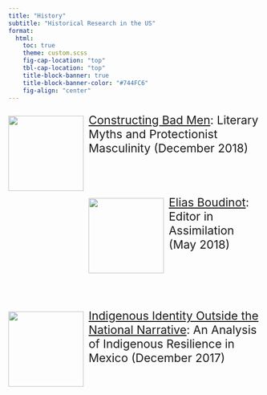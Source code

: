 ```yaml
---
title: "History"
subtitle: "Historical Research in the US"
format: 
  html: 
    toc: true
    theme: custom.scss
    fig-cap-location: "top"
    tbl-cap-location: "top"
    title-block-banner: true
    title-block-banner-color: "#744FC6"
    fig-align: "center"
---
```


<div style="float:left; margin-right: 10px;">
  [![](figures/manifest.jpg){width=150 fig-alt="America Progress by John Gast (1872)"}](badmen.html)
</div>

<div style="font-size:23px">

[Constructing Bad Men](badmen.html): Literary Myths and Protectionist Masculinity (December 2018)

</div>

<br><br>

<div style="float:left; margin-right: 10px;">
  [![](figures/elias.png){width=150 fig-alt="Portrait of Elias Boudinot with a Cherokee Phoenix newspaper backdrop."}](elias.html)
</div>

<div style="font-size:23px">

[Elias Boudinot](elias.html): Editor in Assimilation (May 2018)

</div>

<br><br><br><br>

<div style="float:left; margin-right: 10px;">
  [![](figures/borgia.jpg){width=150 fig-alt="An image from the Codex Borgia showing a deity and human exchanging blood."}](history/identity.html)
</div>

<div style="font-size:23px">

[Indigenous Identity Outside the National Narrative](history/identity.html): An Analysis of Indigenous Resilience in Mexico (December 2017)

</div>
